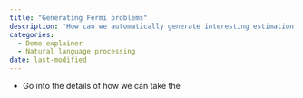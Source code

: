 ```yaml
---
title: "Generating Fermi problems"
description: "How can we automatically generate interesting estimation problems?"
categories:
  - Demo explainer
  - Natural language processing
date: last-modified
---
```


- Go into the details of how we can take the 